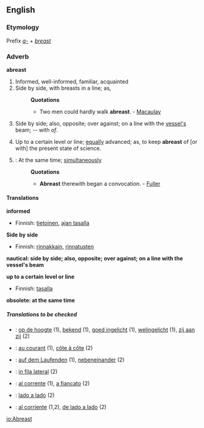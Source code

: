 ==English==

===Etymology===
Prefix ''[[a-]]'' + ''[[breast]]''
===Adverb===
'''abreast'''

#Informed, well-informed, familiar, acquainted
#Side by side, with breasts in a line; as,
#:'''Quotations'''
#:*Two men could hardly walk '''abreast'''. - [[Macaulay]]
#{{nautical}} Side by side; also, opposite; over against; on a line with the [[vessel's]] beam; -- with ''of''.
#Up to a certain level or line; [[equally]] advanced; as, to keep '''abreast''' of [or with] the present state of science.
#{{obsolete}}: At the same time; [[simultaneously]]
#:'''Quotations'''
#:*'''Abreast''' therewith began a convocation. - [[Fuller]]

====Translations====
'''informed'''
{{top}}
*Finnish: [[tietoinen]], [[ajan tasalla]]
{{mid}}
{{bottom}}

'''Side by side'''
{{top}}
*Finnish: [[rinnakkain]], [[rinnatusten]]
{{mid}}
{{bottom}}

'''nautical: side by side; also, opposite; over against; on a line with the vessel's beam'''
{{top}}
{{mid}}
{{bottom}}

'''up to a certain level or line'''
{{top}}
*Finnish: [[tasalla]]
{{mid}}
{{bottom}}

'''obsolete: at the same time'''
{{top}}
{{mid}}
{{bottom}}

=====Translations to be checked=====
{{checktrans}}
*{{ttbc|Dutch}}: [[op de hoogte]] (1), [[bekend]] (1), [[goed ingelicht]] (1), [[welingelicht]] (1), [[zij aan zij]] (2)
*{{ttbc|French}}: [[au courant]] (1), [[côte à côte]] (2)
*{{ttbc|German}}: [[auf dem Laufenden]] (1), [[nebeneinander]] (2)
*{{ttbc|Interlingua}}: [[in fila lateral]] (2)
*{{ttbc|Italian}}: [[al corrente]] (1), [[a fiancato]] (2)
*{{ttbc|Portuguese}}: [[lado a lado]] (2)
*{{ttbc|Spanish}}: [[al corriente]] (1,2), [[de lado a lado]] (2)

[[io:Abreast]]